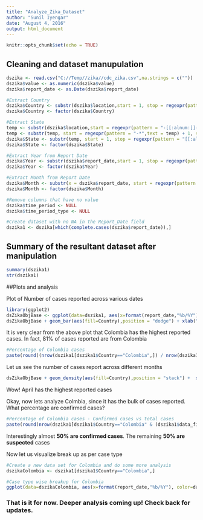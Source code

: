 ```yaml
---
title: "Analyze_Zika_Dataset"
author: "Sunil Iyengar"
date: "August 4, 2016"
output: html_document
---
```


```r
knitr::opts_chunk$set(echo = TRUE)
```
## Cleaning and dataset manupulation 
```r
dszika <- read.csv("C://Temp//zika//cdc_zika.csv",na.strings = c(""))
dszika$value <- as.numeric(dszika$value)
dszika$report_date <- as.Date(dszika$report_date)

#Extract Country
dszika$Country <- substr(dszika$location,start = 1, stop = regexpr(pattern = "[[:alnum:]]-",text = dszika$location))
dszika$Country <- factor(dszika$Country)

#Extract State
temp <- substr(dszika$location,start = regexpr(pattern = "-[[:alnum:]]-*",text = dszika$location), stop = nchar(as.character(dszika$location)))
temp <- substr(temp, start = regexpr(pattern = "-*",text = temp) + 1, stop = nchar(temp))
dszika$State <- substr(temp, start = 1, stop = regexpr(pattern = "[[:alnum:]]-",text = temp))
dszika$State <- factor(dszika$State)

#Extract Year from Report Date
dszika$Year <- substr(dszika$report_date,start = 1, stop = regexpr(pattern = "[[:alnum:]]-",text = dszika$report_date))
dszika$Year <- factor(dszika$Year)

#Extract Month from Report Date
dszika$Month <- substr(x = dszika$report_date, start = regexpr(pattern = "-+", text = dszika$report_date) + 1, stop=regexpr(pattern = "-+", text = dszika$report_date) + 2)
dszika$Month <- factor(dszika$Month)

#Remove columns that have no value
dszika$time_period <- NULL
dszika$time_period_type <- NULL

#Create dataset with no NA in the Report_Date field
dszika1 <- dszika[which(complete.cases(dszika$report_date)),]

```

## Summary of the resultant dataset after manipulation

```r
summary(dszika1)
str(dszika1)

```

##Plots and analysis

<p>Plot of Number of cases reported across various dates</p>
```r
library(ggplot2)
dsZikaObjBase <- ggplot(data=dszika1, aes(x=format(report_date,"%b/%Y"), color=Country))
dsZikaObjBase + geom_bar(aes(fill=Country),position = "dodge") + xlab("Reported Date") + ylab("No. of Cases Reported")
```
It is very clear from the above plot that Colombia has the highest reported cases. In fact, 81% of cases reported are from Colombia</b>

```r
#Percentage of Colombia cases 
paste(round((nrow(dszika1[dszika1$Country=="Colombia",]) / nrow(dszika1)) * 100,2),"%")
```

<p>Let us see the number of cases report across different months</p>

```r
dsZikaObjBase + geom_density(aes(fill=Country),position = "stack") +  xlab("Reported Date") + ylab("No. of Cases Reported")
```

<p>Wow! April has the highest reported cases</p>
<p>Okay, now lets analyze Colmbia, since it has the bulk of cases reported. <BR>
What percentage are confirmed cases?</p>

```r
#Percentage of Colombia cases - Confirmed cases vs total cases 
paste(round(nrow(dszika1[dszika1$Country=="Colombia" & (dszika1$data_field_code == "CO0001" | dszika1$data_field_code == "CO0002"),]) / nrow(dszika1[dszika1$Country=="Colombia",]) * 100,2), "%")
```
<p>Interestingly almost <b>50% are confirmed cases</b>. The remaining <b>50% are suspected</b> cases</p>

<p>Now let us visualize break up as per case type</p>

```r
#Create a new data set for Colombia and do some more analysis
dszikaColombia <- dszika1[dszika1$Country=="Colombia",]

#Case type wise breakup for Colombia
ggplot(data=dszikaColombia, aes(x=format(report_date,"%b/%Y"), color=data_field)) + geom_bar(aes(fill=data_field),position = "dodge") + xlab("Reported Date") + ylab("No. of Cases Reported")
```

<H3>That is it for now. Deeper analysis coming up! Check back for updates.</H3>
